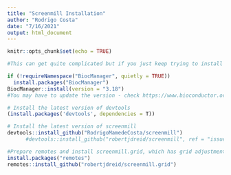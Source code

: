 ```yaml
---
title: "Screenmill Installation"
author: "Rodrigo Costa"
date: "7/16/2021"
output: html_document
---
```


```r
knitr::opts_chunk$set(echo = TRUE)
```

```r
#This can get quite complicated but if you just keep trying to install it will tell you what the issue is. One good way to solve most issues is to update all the packages in Rstudio as you go. For example I had to force installation of uuid (whatever that is) halfway through.

if (!requireNamespace("BiocManager", quietly = TRUE))
  install.packages("BiocManager")
BiocManager::install(version = "3.18")
#You may have to update the version - check https://www.bioconductor.org/install/

# Install the latest version of devtools
(install.packages('devtools', dependencies = T)) 

# Install the latest version of screenmill
devtools::install_github("RodrigoMamedeCosta/screenmill")
      #devtools::install_github("robertjdreid/screenmill", ref = "issue11") #OLD, DEPRECATED

#Prepare remotes and install screenmill.grid, which has grid adjustment options
install.packages("remotes")
remotes::install_github("robertjdreid/screenmill.grid")

```